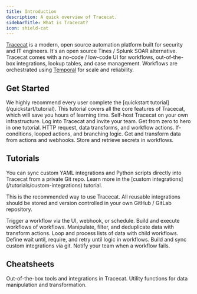 ```yaml
---
title: Introduction
description: A quick overview of Tracecat.
sidebarTitle: What is Tracecat?
icon: shield-cat
---
```


[Tracecat](https://tracecat.com) is a modern, open source automation platform built for security and IT engineers.
It's an open source Tines / Splunk SOAR alternative.
Tracecat comes with a no-code / low-code UI for workflows, out-of-the-box integrations, lookup tables, and case management.
Workflows are orchestrated using [Temporal](https://temporal.io/) for scale and reliability.

## Get Started

<Tip>
  We highly recommend every user complete the [quickstart tutorial](/quickstart/tutorial).
  This tutorial covers all the core features of Tracecat, which will save you hours of learning time.
</Tip>

<CardGroup cols={3}>
  <Card title="Install" icon="download" href="/quickstart/install">
    Self-host Tracecat on your own infrastructure.
  </Card>
  <Card title="Users" icon="user" href="/quickstart/admin">
    Log into Tracecat and invite your team.
  </Card>
  <Card title="Quickstart" icon="rocket" href="/quickstart/tutorial">
    Get from zero to hero in one tutorial.
  </Card>
  <Card title="Core Actions" icon="cube" href="/quickstart/core-actions">
    HTTP request, data transforms, and workflow actions.
  </Card>
  <Card title="Control Flow" icon="code-branch" href="/quickstart/control-flow">
    If-conditions, looped actions, and branching logic.
  </Card>
  <Card title="Expressions" icon="dollar-sign" href="/quickstart/expressions">
    Get and transform data from actions and webhooks.
  </Card>
  <Card title="Secrets" icon="key" href="/quickstart/secrets">
    Store and retrieve secrets in workflows.
  </Card>
</CardGroup>

## Tutorials

<Note>
  You can sync custom YAML integrations and Python scripts directly into Tracecat from a private Git repo.
  Learn more in the [custom integrations](/tutorials/custom-integrations) tutorial.

  This is the recommended way to use Tracecat.
  All reusable integrations should be stored and version controlled in your own GitHub / GitLab repository.
</Note>

<CardGroup cols={3}>
  <Card title="Trigger workflows" icon="bolt" href="/tutorials/workflow-triggers">
    Trigger a workflow via the UI, webhook, or schedule.
  </Card>
  <Card title="Child workflows" icon="diagram-project" href="/tutorials/child-workflows">
    Build and execute workflows of workflows.
  </Card>
  <Card title="Data transforms" icon="brackets-curly" href="/tutorials/data-transforms">
    Manipulate, filter, and deduplicate data with transform actions.
  </Card>
  <Card title="Explode-implode" icon="layer-group" href="/tutorials/explode-implode">
    Loop and process lists of data with child workflows.
  </Card>
  <Card title="Wait, require, and retry until" icon="rotate-right" href="/tutorials/wait-retry-until">
    Define wait until, require, and retry until logic in workflows.
  </Card>
  <Card title="Custom integrations" icon="github" href="/tutorials/custom-integrations">
    Build and sync custom integrations via git.
  </Card>
  <Card title="Alert on failure" icon="triangle-exclamation" href="/tutorials/alert-on-failure">
    Notify your team when a workflow fails.
  </Card>
</CardGroup>

## Cheatsheets

<CardGroup cols={3}>
  <Card title="Integrations" icon="puzzle-piece" href="/cheatsheets/integrations">
    Out-of-the-box tools and integrations in Tracecat.
  </Card>
  <Card title="Functions" icon="dollar-sign" href="/cheatsheets/functions">
    Utility functions for data manipulation and transformation.
  </Card>
</CardGroup>
